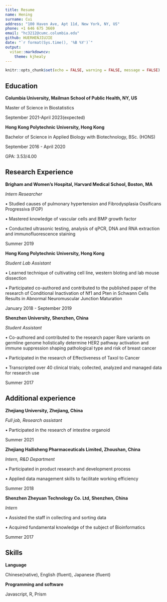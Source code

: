 ```yaml
---
title: Resume
name: Hening
surname: Cui
address: "100 Haven Ave, Apt 11d, New York, NY, US"
phone: +1 646 675 3669
email: "hc3212@cumc.columbia.edu"
github: HUERHENJIUJIE
date: "`r format(Sys.time(), '%B %Y')`"
output: 
  vitae::markdowncv:
    theme: kjhealy
---
```


```r
knitr::opts_chunk$set(echo = FALSE, warning = FALSE, message = FALSE)
```


## Education

__Columbia University, Mailman School of Public Health, NY, US__

Master of Science in Biostatistics

September 2021-April 2023(expected) 

__Hong Kong Polytechnic University, Hong Kong__

Bachelor of Science in Applied Biology with Biotechnology, BSc. (HONS)

September 2016 - April 2020

GPA: 3.53/4.00

## Research Experience

__Brigham and Women’s Hospital, Harvard Medical School, Boston, MA__

*Intern Researcher*

•	Studied causes of pulmonary hypertension and Fibrodysplasia Ossificans Progressiva (FOP)

•	Mastered knowledge of vascular cells and BMP growth factor

•	Conducted ultrasonic testing, analysis of qPCR, DNA and RNA extraction and immunofluorescence staining

Summer 2019

__Hong Kong Polytechnic University, Hong Kong__

*Student Lab Assistant*

•	Learned technique of cultivating cell line, western bloting and lab mouse dissection

•	Participated co-authored and contributed to the published paper of the research of Conditional Inactivation of Nf1 and Pten in Schwann Cells Results in Abnormal Neuromuscular Junction Maturation

January 2018 - September 2019

__Shenzhen University, Shenzhen, China__

*Student Assistant*

•	Co-authored and contributed to the research paper Rare variants on germline genome holistically determine HER2 pathway activation and immune suppression shaping pathological type and risk of breast cancer

•	Participated in the research of Effectiveness of Taxol to Cancer

•	Transcripted over 40 clinical trials; collected, analyzed and managed data for research use

Summer 2017

## Additional experience

__Zhejiang University, Zhejiang, China __

*Full job, Research assistant*

•	Participated in the research of intestine organoid

Summer 2021
 
__Zhejiang Hailisheng Pharmaceuticals Limited, Zhoushan, China__

*Intern, R&D Department*

•	Participated in product research and development process

•	Applied data management skills to facilitate working efficiency

Summer 2018

__Shenzhen Zheyuan Technology Co. Ltd, Shenzhen, China__

*Intern*

•	Assisted the staff in collecting and sorting data

•	Acquired fundamental knowledge of the subject of Bioinformatics

Summer 2017

## Skills

__Language__

Chinese(native), English (fluent), Japanese (fluent)

__Programming and software__

Javascript, R, Prism
